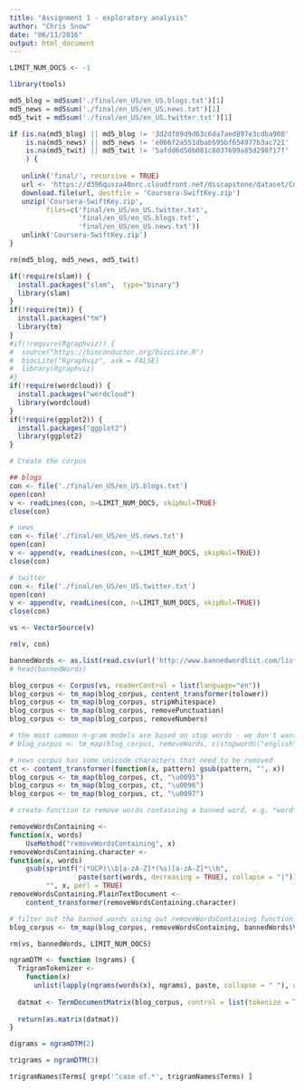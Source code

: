 ```yaml
---
title: "Assignment 1 - exploratory analysis"
author: "Chris Snow"
date: "06/11/2016"
output: html_document
---
```


```r

LIMIT_NUM_DOCS <- -1

library(tools)

md5_blog = md5sum('./final/en_US/en_US.blogs.txt')[1]
md5_news = md5sum('./final/en_US/en_US.news.txt')[1]
md5_twit = md5sum('./final/en_US/en_US.twitter.txt')[1]

if (is.na(md5_blog) || md5_blog != '3d2df09d9d63c6da7aed897e3cdba908' ||
    is.na(md5_news) || md5_news != 'e066f2a551dbab595bf654977b3ac721' ||
    is.na(md5_twit) || md5_twit != '5afdd6d50b081c8037699a85d298f17f'
    ) {
  
   unlink('final/', recursive = TRUE)
   url <- 'https://d396qusza40orc.cloudfront.net/dsscapstone/dataset/Coursera-SwiftKey.zip'
   download.file(url, destfile = 'Coursera-SwiftKey.zip')
   unzip('Coursera-SwiftKey.zip',
         files=c('final/en_US/en_US.twitter.txt',
                 'final/en_US/en_US.blogs.txt',
                 'final/en_US/en_US.news.txt'))
   unlink('Coursera-SwiftKey.zip')
}

rm(md5_blog, md5_news, md5_twit)

if(!require(slam)) {
  install.packages("slam",  type="binary")
  library(slam)
}
if(!require(tm)) {
  install.packages("tm")
  library(tm)
}
#if(!require(Rgraphviz)) {
#  source("https://bioconductor.org/biocLite.R")
#  biocLite("Rgraphviz", ask = FALSE)
#  library(Rgraphviz)
#}
if(!require(wordcloud)) {
  install.packages("wordcloud")
  library(wordcloud)
}
if(!require(ggplot2)) {
  install.packages("ggplot2")
  library(ggplot2)
}

# Create the corpus

## blogs
con <- file('./final/en_US/en_US.blogs.txt') 
open(con)
v <- readLines(con, n=LIMIT_NUM_DOCS, skipNul=TRUE)
close(con)

# news
con <- file('./final/en_US/en_US.news.txt') 
open(con)
v <- append(v, readLines(con, n=LIMIT_NUM_DOCS, skipNul=TRUE))
close(con)

# twitter
con <- file('./final/en_US/en_US.twitter.txt') 
open(con)
v <- append(v, readLines(con, n=LIMIT_NUM_DOCS, skipNul=TRUE))
close(con)

vs <- VectorSource(v)

rm(v, con)

bannedWords <- as.list(read.csv(url('http://www.bannedwordlist.com/lists/swearWords.txt'), header = FALSE))
# head(bannedWords)

blog_corpus <- Corpus(vs, readerControl = list(language="en")) 
blog_corpus <- tm_map(blog_corpus, content_transformer(tolower))
blog_corpus <- tm_map(blog_corpus, stripWhitespace) 
blog_corpus <- tm_map(blog_corpus, removePunctuation) 
blog_corpus <- tm_map(blog_corpus, removeNumbers) 

# the most common n-gram models are based on stop words - we don't want to remove them
# blog_corpus <- tm_map(blog_corpus, removeWords, c(stopwords("english")))

# news corpus has some unicode characters that need to be removed
ct <- content_transformer(function(x, pattern) gsub(pattern, "", x))
blog_corpus <- tm_map(blog_corpus, ct, "\u0095")
blog_corpus <- tm_map(blog_corpus, ct, "\u0096")
blog_corpus <- tm_map(blog_corpus, ct, "\u0097")

# create function to remove words containing a banned word, e.g. *word*

removeWordsContaining <-
function(x, words)
    UseMethod("removeWordsContaining", x)
removeWordsContaining.character <-
function(x, words)
    gsub(sprintf("(*UCP)\\b[a-zA-Z]*(%s)[a-zA-Z]*\\b",
                 paste(sort(words, decreasing = TRUE), collapse = "|")),
         "", x, perl = TRUE)
removeWordsContaining.PlainTextDocument <-
    content_transformer(removeWordsContaining.character)

# filter out the banned words using out removeWordsContaining function
blog_corpus <- tm_map(blog_corpus, removeWordsContaining, bannedWords$V1)

rm(vs, bannedWords, LIMIT_NUM_DOCS)

ngramDTM <- function (ngrams) {
  TrigramTokenizer <-
    function(x)
      unlist(lapply(ngrams(words(x), ngrams), paste, collapse = " "), use.names = FALSE)
  
  datmat <- TermDocumentMatrix(blog_corpus, control = list(tokenize = TrigramTokenizer))
  
  return(as.matrix(datmat))
}
```

```r
digrams = ngramDTM(2)

trigrams = ngramDTM(3)

trigramNames$Terms[ grep('^case of.*', trigramNames$Terms) ]
```
